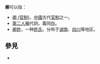 '''卿'''可以指：
*[[卿_(官制)|卿 (官制)]]，[[中國|中國]]古代[[官制|官制]]之一。
*[[第二人稱|第二人稱]]代詞，義同[[你|你]]。
*[[卿姓|卿姓]]，一种[[姓氏|姓氏]]。分布于[[湖南|湖南]]、[[四川|四川]]等地区。

== 參見 ==
* {{Lookfrom}}

{{disambig|L|Cat=一字消歧义}}